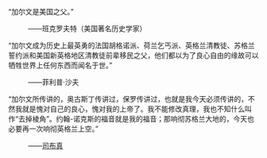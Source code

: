 “加尔文是美国之父。”
: ——班克罗夫特（美国著名历史学家）
“加尔文成为历史上最英勇的法国胡格诺派、荷兰乞丐派、英格兰清教徒、苏格兰誓约派和美国新英格地区清教徒前辈移民之父，他们都以为了良心自由的缘故可以牺牲世界上任何东西而闻名于世。”
: ——菲利普·沙夫
“加尔文所传讲的，奥古斯丁传讲过，保罗传讲过，也就是我今天必须传讲的，不然我就是愧对自己的良心，愧对我的上帝了。我不能修改真理，我也不知什么叫作“去掉棱角”。约翰-诺克斯的福音就是我的福音；那响彻苏格兰大地的，今天也必要再一次响彻英格兰上空。”
: ——[[司布真|司布真]]